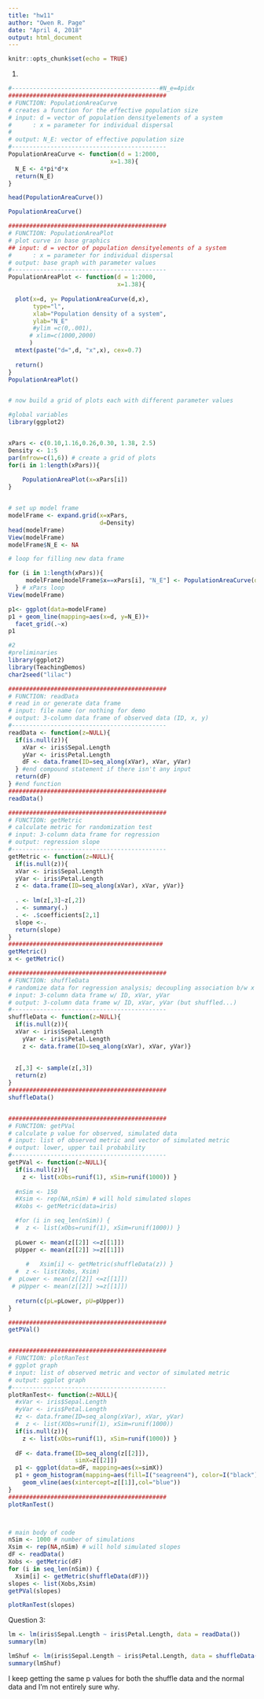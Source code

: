 ```yaml
---
title: "hw11"
author: "Owen R. Page"
date: "April 4, 2018"
output: html_document
---
```


```r
knitr::opts_chunk$set(echo = TRUE)
```

1)
```r

#------------------------------------------#N_e=4pidx
#############################################
# FUNCTION: PopulationAreaCurve
# creates a function for the effective population size
# input: d = vector of population densityelements of a system
#      : x = parameter for individual dispersal
#      
# output: N_E: vector of effective population size
#--------------------------------------------
PopulationAreaCurve <- function(d = 1:2000,
                             x=1.38){
  N_E <- 4*pi*d*x
  return(N_E)
}

head(PopulationAreaCurve())

PopulationAreaCurve()

#############################################
# FUNCTION: PopulationAreaPlot
# plot curve in base graphics
## input: d = vector of population densityelements of a system
#      : x = parameter for individual dispersal
# output: base graph with parameter values
#--------------------------------------------
PopulationAreaPlot <- function(d = 1:2000,
                               x=1.38){
                            
  plot(x=d, y= PopulationAreaCurve(d,x),
       type="l",
       xlab="Population density of a system",
       ylab="N_E"
       #ylim =c(0,.001),
      # xlim=c(1000,2000)
      )
  mtext(paste("d=",d, "x",x), cex=0.7)     
  
  return()
}
PopulationAreaPlot()


# now build a grid of plots each with different parameter values

#global variables
library(ggplot2)


xPars <- c(0.10,1.16,0.26,0.30, 1.38, 2.5)
Density <- 1:5
par(mfrow=c(1,6)) # create a grid of plots
for(i in 1:length(xPars)){
    
    PopulationAreaPlot(x=xPars[i])
} 


# set up model frame
modelFrame <- expand.grid(x=xPars,
                          d=Density)
head(modelFrame)
View(modelFrame)
modelFrame$N_E <- NA

# loop for filling new data frame

for (i in 1:length(xPars)){
     modelFrame[modelFrame$x==xPars[i], "N_E"] <- PopulationAreaCurve(d=Density, x=xPars[i])
  } # xPars loop
View(modelFrame)

p1<- ggplot(data=modelFrame)
p1 + geom_line(mapping=aes(x=d, y=N_E))+
  facet_grid(.~x)
p1
```

```r
#2
#preliminaries
library(ggplot2)
library(TeachingDemos)
char2seed("lilac")

#############################################
# FUNCTION: readData
# read in or generate data frame
# input: file name (or nothing for demo
# output: 3-column data frame of observed data (ID, x, y)
#--------------------------------------------
readData <- function(z=NULL){
  if(is.null(z)){
    xVar <- iris$Sepal.Length
    yVar <- iris$Petal.Length
    dF <- data.frame(ID=seq_along(xVar), xVar, yVar)
  } #end compound statement if there isn't any input
  return(dF)
} #end function
#############################################
readData()

#############################################
# FUNCTION: getMetric
# calculate metric for randomization test
# input: 3-column data frame for regression
# output: regression slope
#--------------------------------------------
getMetric <- function(z=NULL){
  if(is.null(z)){
  xVar <- iris$Sepal.Length
  yVar <- iris$Petal.Length
  z <- data.frame(ID=seq_along(xVar), xVar, yVar)}
  
  . <- lm(z[,3]~z[,2])
  . <- summary(.)
  . <- .$coefficients[2,1]
  slope <-.
  return(slope)
}
############################################
getMetric()
x <- getMetric()

#############################################
# FUNCTION: shuffleData
# randomize data for regression analysis; decoupling association b/w x and y
# input: 3-column data frame w/ ID, xVar, yVar
# output: 3-column data frame w/ ID, xVar, yVar (but shuffled...)
#--------------------------------------------
shuffleData <- function(z=NULL){
  if(is.null(z)){  
  xVar <- iris$Sepal.Length
    yVar <- iris$Petal.Length
    z <- data.frame(ID=seq_along(xVar), xVar, yVar)}
    
  
  z[,3] <- sample(z[,3])
  return(z)
}
#############################################
shuffleData()


#############################################
# FUNCTION: getPVal
# calculate p value for observed, simulated data
# input: list of observed metric and vector of simulated metric
# output: lower, upper tail probability
#--------------------------------------------
getPVal <- function(z=NULL){
  if(is.null(z)){
    z <- list(xObs=runif(1), xSim=runif(1000)) }
  
  #nSim <- 150
  #Xsim <- rep(NA,nSim) # will hold simulated slopes
  #Xobs <- getMetric(data=iris)

  #for (i in seq_len(nSim)) {
  #  z <- list(xObs=runif(1), xSim=runif(1000)) }
  
  pLower <- mean(z[[2]] <=z[[1]])
  pUpper <- mean(z[[2]] >=z[[1]])
  
     #   Xsim[i] <- getMetric(shuffleData(z)) }  
  #  z <- list(Xobs, Xsim)
#  pLower <- mean(z[[2]] <=z[[1]])
 # pUpper <- mean(z[[2]] >=z[[1]])
  
  return(c(pL=pLower, pU=pUpper))
}

#############################################
getPVal()


#############################################
# FUNCTION: plotRanTest
# ggplot graph
# input: list of observed metric and vector of simulated metric
# output: ggplot graph
#--------------------------------------------
plotRanTest<- function(z=NULL){
  #xVar <- iris$Sepal.Length
  #yVar <- iris$Petal.Length
  #z <- data.frame(ID=seq_along(xVar), xVar, yVar)
  #  z <- list(XObs=runif(1), xSim=runif(1000)) 
  if(is.null(z)){
    z <- list(xObs=runif(1), xSim=runif(1000)) }
  
  dF <- data.frame(ID=seq_along(z[[2]]), 
                   simX=z[[2]])
  p1 <- ggplot(data=dF, mapping=aes(x=simX))
  p1 + geom_histogram(mapping=aes(fill=I("seagreen4"), color=I("black")))+ 
    geom_vline(aes(xintercept=z[[1]],col="blue"))
}
#############################################
plotRanTest()



# main body of code
nSim <- 1000 # number of simulations
Xsim <- rep(NA,nSim) # will hold simulated slopes
dF <- readData()
Xobs <- getMetric(dF)
for (i in seq_len(nSim)) {
  Xsim[i] <- getMetric(shuffleData(dF))}
slopes <- list(Xobs,Xsim)
getPVal(slopes)

plotRanTest(slopes)

```

Question 3:
```r
lm <- lm(iris$Sepal.Length ~ iris$Petal.Length, data = readData())
summary(lm)

lmShuf <- lm(iris$Sepal.Length ~ iris$Petal.Length, data = shuffleData())
summary(lmShuf)
```

I keep getting the same p values for both the shuffle data and the normal data and I'm not entirely sure why.